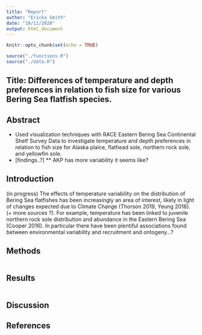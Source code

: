 ```yaml
---
title: "Report"
author: "Ericka Smith"
date: "10/12/2020"
output: html_document
---
```


```r
knitr::opts_chunk$set(echo = TRUE)
```

```r
source("./functions.R")
source("./data.R")
```

## Title: Differences of temperature and depth preferences in relation to fish size for various Bering Sea flatfish species.

## Abstract

* Used visualization techniques with RACE Eastern Bering Sea Continental Shelf Survey Data to investigate temperature and depth preferences in relation to fish size for Alaska plaice, flathead sole, northern rock sole, and yellowfin sole.
* [findings..?]
** AKP has more variability it seems like?

## Introduction

(in progress) The effects of temperature variability on the distribution of Bering Sea flatfishes has been increasingly an area of interest, likely in light of changes expected due to Climate Change (Thorson 2019, Yeung 2018). (+ more sources ?).  For example, temperature has been linked to juvenile northern rock sole distribution and abundance in the Eastern Bering Sea (Cooper 2016). In particular there have been plentiful associations found between environmental variability and recruitment and ontogeny...? 

## Methods

```r

```

## Results

```r

```

## Discussion

## References